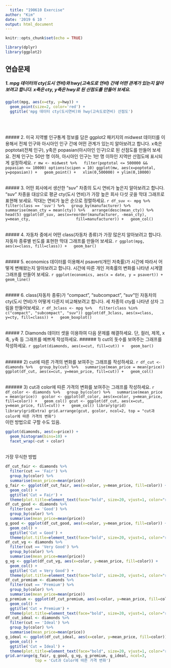 ```yaml
---
  title: "190610 Exercise"
author: "Kim"
date: '2019 6 10 '
output: html_document
---
```

  
  ```r
knitr::opts_chunk$set(echo = TRUE)
```
```r
library(dplyr)
library(ggplot2)
```

## 연습문제

##### 1. mpg 데이터의 cty(도시 연비)와 hwy(고속도로 연비) 간에 어떤 관계가 있는지 알아보려고 합니다. x축은 cty, y축은 hwy로 된 산점도를 만들어 보세요.
```r
ggplot(mpg, aes(x=cty, y=hwy)) +
  geom_point(size=2, color='red') +
  ggtitle('mpg 데이터 cty(도시연비)와 hwy(고속도로연비) 산점도')
```
<br><br>
  
  ##### 2. 미국 지역별 인구통계 정보를 담은 ggplot2 패키지의 midwest 데이터를 이용해서 전체 인구와 아시아인 인구 간에 어떤 관계가 있는지 알아보려고 합니다. x축은 poptotal(전체 인구), y축은 popasian(아시아인 인구)으로 된 산점도를 만들어 보세요. 전체 인구는 50만 명 이하, 아시아인 인구는 1만 명 이하인 지역만 산점도에 표시되게 설정하세요.
  ```r
mw <- midwest %>%
  filter(poptotal <= 500000 && popasian <= 10000)
options(scipen = 10)
ggplot(mw, aes(x=poptotal, y=popasian)) +
  geom_point() +
  xlim(0,500000) + ylim(0,10000)
```
<br><br>
  
  ##### 3. 어떤 회사에서 생산한 "suv" 차종의 도시 연비가 높은지 알아보려고 합니다. "suv" 차종을 대상으로 평균 cty(도시 연비)가 가장 높은 회사 다섯 곳을 막대 그래프로 표현해 보세요. 막대는 연비가 높은 순으로 정렬하세요. 
  ```r
df_suv <- mpg %>%
  filter(class == 'suv') %>%
  group_by(manufacturer) %>%
  summarise(mean_cty = mean(cty)) %>%
  arrange(desc(mean_cty)) %>%
  head(5)
ggplot(df_suv, aes(x=reorder(manufacturer, -mean_cty), y=mean_cty,
                   fill=manufacturer)) +
  geom_col()
```
<br><br>
  
  ##### 4. 자동차 중에서 어떤 class(자동차 종류)가 가장 많은지 알아보려고 합니다. 자동차 종류별 빈도를 표현한 막대 그래프를 만들어 보세요.
  ```r
ggplot(mpg, aes(x=class, fill=class)) +
  geom_bar()
```
<br><br>
  
  ##### 5. economics 데이터를 이용해서 psavert(개인 저축률)가 시간에 따라서 어떻게 변해왔는지 알아보려고 합니다. 시간에 따른 개인 저축률의 변화를 나타낸 시계열 그래프를 만들어 보세요.
  ```r
ggplot(economics, aes(x = date, y = psavert)) + 
  geom_line()
```
<br><br>
  
  ##### 6. class(자동차 종류)가 "compact", "subcompact", "suv"인 자동차의 cty(도시 연비)가 어떻게 다른지 비교해보려고 합니다. 세 차종의 cty를 나타낸 상자 그림을 만들어보세요.
  ```r
df_3class <- mpg %>%
  filter(class %in% c("compact", "subcompact", "suv"))
ggplot(df_3class, aes(x=class, y=cty, fill=class)) +
  geom_boxplot()
```
<br><br>
  
  ##### 7. Diamonds 데이터 셋을 이용하여 다음 문제를 해결하세요. 단, 컬러, 제목, x축, y축 등 그래프를 예쁘게 작성하세요.
  ###### 1) cut의 돗수를 보여주는 그래프를 작성하세요.
  ```r
ggplot(diamonds, aes(x=cut, fill=cut)) +
  geom_bar()
```
<br><br>
  
  ###### 2) cut에 따른 가격의 변화를 보여주는 그래프를 작성하세요. 
  ```r
df_cut <- diamonds %>%
  group_by(cut) %>%
  summarise(mean_price = mean(price))
ggplot(df_cut, aes(x=cut, y=mean_price, fill=cut)) +
  geom_col()
```
<br><br>
  
  ###### 3) cut과 color에 따른 가격의 변화를 보여주는 그래프를 작성하세요.
  ```r
df_color <- diamonds %>%
  group_by(color) %>%
  summarise(mean_price = mean(price)) 
gcolor <- ggplot(df_color, aes(x=color, y=mean_price, fill=color)) +
  geom_col()
gcut <- ggplot(df_cut, aes(x=cut, y=mean_price, fill=cut)) +
  geom_col()
library(grid)
library(gridExtra)
grid.arrange(gcut, gcolor, ncol=2, top = "cut과 color에 따른 가격의 변화")
```
<br>
  이런 방법으로 구할 수도 있음.
```r
ggplot(diamonds, aes(x=price)) +
  geom_histogram(bins=10) +
  facet_wrap(~cut + color)
```
<br>
  가장 무식한 방법
```r
df_cut_fair <- diamonds %>%
  filter(cut == 'Fair') %>%
  group_by(color) %>%
  summarise(mean_price=mean(price))
g_fair <- ggplot(df_cut_fair, aes(x=color, y=mean_price, fill=color)) +
  geom_col() +
  ggtitle('Cut = Fair') +
  theme(plot.title=element_text(face="bold", size=20, vjust=1, color="red"))
df_cut_good <- diamonds %>%
  filter(cut == 'Good') %>%
  group_by(color) %>%
  summarise(mean_price=mean(price))
g_good <- ggplot(df_cut_good, aes(x=color, y=mean_price, fill=color)) +
  geom_col() +
  ggtitle('Cut = Good') +
  theme(plot.title=element_text(face="bold", size=20, vjust=1, color="red"))
df_cut_vg <- diamonds %>%
  filter(cut == 'Very Good') %>%
  group_by(color) %>%
  summarise(mean_price=mean(price))
g_vg <- ggplot(df_cut_vg, aes(x=color, y=mean_price, fill=color)) +
  geom_col() +
  ggtitle('Cut = Very Good') +
  theme(plot.title=element_text(face="bold", size=20, vjust=1, color="red"))
df_cut_premium <- diamonds %>%
  filter(cut == 'Premium') %>%
  group_by(color) %>%
  summarise(mean_price=mean(price))
g_premium <- ggplot(df_cut_premium, aes(x=color, y=mean_price, fill=color)) +
  geom_col() +
  ggtitle('Cut = Premium') +
  theme(plot.title=element_text(face="bold", size=20, vjust=1, color="red"))
df_cut_ideal <- diamonds %>%
  filter(cut == 'Ideal') %>%
  group_by(color) %>%
  summarise(mean_price=mean(price))
g_ideal <- ggplot(df_cut_ideal, aes(x=color, y=mean_price, fill=color)) +
  geom_col() +
  ggtitle('Cut = Ideal') +
  theme(plot.title=element_text(face="bold", size=20, vjust=1, color="red"))
grid.arrange(g_fair, g_good, g_vg, g_premium, g_ideal, ncol=3,
             top = 'Cut과 Color에 따른 가격 변화')
```
